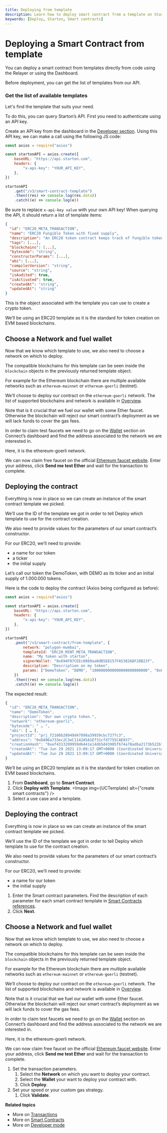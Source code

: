 ```yaml
---
title: Deploying from template
description: Learn how to deploy smart contract from a template on Starton.
keywords: [Deploy, Starton, Smart contracts]
---
```



# Deploying a Smart Contract from template

You can deploy a smart contract from templates directly from code using the Relayer or using the Dashboard.

<Tabs>
<TabItem value="code" label="From Code">

Before deployment, you can get the list of templates from our API.

### Get the list of available templates

Let's find the template that suits your need.

To do this, you can query Starton’s API. First you need to authenticate using an API key.

Create an API key from the dashboard in the [Developer section](/docs/developer/api).
Using this API key, we can make a call using the following JS code:

```jsx showLineNumbers
const axios = require("axios")

const startonAPI = axios.create({
	baseURL: "https://api.starton.com",
	headers: {
		"x-api-key": "YOUR_API_KEY",
	},
})

startonAPI
	.get("/v3/smart-contract-template")
	.then((res) => console.log(res.data))
	.catch((e) => console.log(e))
```

Be sure to replace `x-api-key value` with your own API key!
When querying the API, it should return a list of template items:

```json showLineNumbers
{
  "id": "ERC20_META_TRANSACTION",
  "name": "ERC20 Fungible Token with fixed supply",
  "description": "An ERC20 token contract keeps track of fungible tokens: any one token is exactly equal to any other token",
  "tags": [...],
  "blockchains": [...],
  "bytecode": "string",
  "constructorParams": [...],
  "abi": [...],
  "compilerVersion": "string",
  "source": "string",
  "isAudited": true,
  "isActivated": true,
  "createdAt": "string",
  "updatedAt": "string"
}
```

This is the object associated with the template you can use to create a crypto token.

We’ll be using an ERC20 template as it is the standard for token creation on EVM based blockchains.

## Choose a Network and fuel wallet

Now that we know which template to use, we also need to choose a network on which to deploy.

The compatible blockchains for this template can be seen inside the `blockchain` objects in the previously returned template object.

For example for the Ethereum blockchain there are multiple available networks such as `ethereum-mainnet` or `ethereum-goerli` (testnet).

We’ll choose to deploy our contract on the `ethereum-goerli` network. The list of supported blockchains and network is available in [Overview](/docs/getting-started/overview).

Note that is it crucial that we fuel our wallet with some Ether faucet. Otherwise the blockchain will reject our smart contract’s deployment as we will lack funds to cover the gas fees.

In order to claim test faucets we need to go on the [Wallet](/docs/wallet/understanding-key-management-systems) section on Connect’s dashboard and find the address associated to the network we are interested in.

Here, it is the ethereum-goerli network.

We can now claim free faucet on the official [Ethereum faucet website](https://faucet.dimensions.network/).
Enter your address, click **Send me test Ether** and wait for the transaction to complete.

## Deploying the contract

Everything is now in place so we can create an instance of the smart contract template we picked.

We’ll use the ID of the template we got in order to tell Deploy which template to use for the contract creation.

We also need to provide values for the parameters of our smart contract’s constructor.

For our ERC20, we’ll need to provide:

-   a name for our token
-   a ticker
-   the initial supply

Let’s call our token the DemoToken, with DEMO as its ticker and an initial supply of 1.000.000 tokens.

Here is the code to deploy the contract (Axios being configured as before):

```jsx showLineNumbers
const axios = require("axios")

const startonAPI = axios.create({
	baseURL: "https://api.starton.com",
	headers: {
		"x-api-key": "YOUR_API_KEY",
	},
})

startonAPI
	.post("/v3/smart-contract/from-template", {
		network: "polygon-mumbai",
		templateId: "ERC20_MINT_META_TRANSACTION",
		name: "My token with starton",
		signerWallet: "0x694F07CEEc0869aa0dB5E8157FA538268F28B23f",
		description: "Description on my token",
		params: ["DemoToken", "DEMO", "1000000000000000000000000", "0x694F07CEEc0869aa0dB5E8157FA538268F28B23f"],
	})
	.then((res) => console.log(res.data))
	.catch((e) => console.log(e))
```

The expected result:

```jsx showLineNumbers
{
  "id": "ERC20_META_TRANSACTION",
  "name": "DemoToken",
  "description": "Our own crypto token.",
  "network": "ethereum-goerli",
  "bytecode": " … ",
  "abi": [ … ],
  "projectId": "prj_f2108b28949d47898a39939cbc7277c3",
  "address": "0xDA96a733ec2C3eC1142A5A1Ef31cfd7755CAE037",
  "creationHash": "0xef4313209959d6441e14db5d43905f674a78adba2173b522b7fe37311e135c05",
  "createdAt": "Tue Jun 29 2021 13:09:17 GMT+0000 (Coordinated Universal Time)",
  "updatedAt": "Tue Jun 29 2021 13:09:17 GMT+0000 (Coordinated Universal Time)"
}
```

</TabItem>
<TabItem value="dashboard" label="From Webapp">

We’ll be using an ERC20 template as it is the standard for token creation on EVM based blockchains.

1. From **Dashboard**, go to **Smart Contract**.
1. Click **Deploy with Template**.
    <Image img={UCTemplate} alt={"create smart contracts"} />
1. Select a use case and a template.

## Deploying the contract

Everything is now in place so we can create an instance of the smart contract template we picked.

We’ll use the ID of the template we got in order to tell Deploy which template to use for the contract creation.

We also need to provide values for the parameters of our smart contract’s constructor.

For our ERC20, we’ll need to provide:

-   a name for our token
-   the initial supply

1. Enter the Smart contract parameters.
   Find the description of each parameter for each smart contract template in [Smart Contracts references](/docs/smart-contract/parameters-and-functions).
1. Click **Next**.

## Choose a Network and fuel wallet

Now that we know which template to use, we also need to choose a network on which to deploy.

The compatible blockchains for this template can be seen inside the `blockchain` objects in the previously returned template object.

For example for the Ethereum blockchain there are multiple available networks such as `ethereum-mainnet` or `ethereum-goerli` (testnet).

We’ll choose to deploy our contract on the `ethereum-goerli` network. The list of supported blockchains and network is available in [Overview](/docs/getting-started/overview).

Note that is it crucial that we fuel our wallet with some Ether faucet. Otherwise the blockchain will reject our smart contract’s deployment as we will lack funds to cover the gas fees.

In order to claim test faucets we need to go on the [Wallet](/docs/wallet/understanding-key-management-systems) section on Connect’s dashboard and find the address associated to the network we are interested in.

Here, it is the ethereum-goerli network.

We can now claim free faucet on the official [Ethereum faucet website](https://faucet.dimensions.network/).
Enter your address, click **Send me test Ether** and wait for the transaction to complete.

1. Set the transaction parameters.
    1. Select the **Network** on which you want to deploy your contract.
    1. Select the **Wallet** your want to deploy your contract with.
    1. Click **Deploy**.
1. Set your speed or your custom gas strategy.
    1. Click **Validate**.

</TabItem>
</Tabs>

**Related topics**

-   More on [Transactions](/docs/transactions/creating-a-transaction)
-   More on [Smart Contracts](/docs/smart-contract/understanding-smart-contracts)
-   More on [Developer mode](/docs/developer/discovering-coding-interface)
